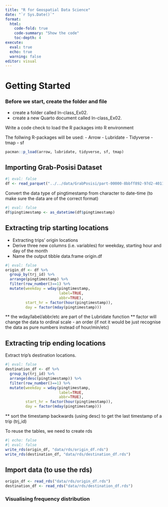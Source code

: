 ```yaml
---
title: "R for Geospatial Data Science"
date: "`r Sys.Date()`"
format: 
  html: 
    code-fold: true
    code-summary: "Show the code"
    toc-depth: 4
execute:
  eval: true
  echo: true
  warning: false
editor: visual
---
```


# Getting Started

::: callout-note

### Before we start, create the folder and file

-   create a folder called In-class_Ex02.
-   create a new Quarto document called In-class_Ex02.
:::

Write a code check to load the R packages into R environment

The follwing R-packages will be used:
- Arrow
- Lubridate
- Tidyverse
- tmap
- sf

```R
pacman::p_load(arrow, lubridate, tidyverse, sf, tmap)
```

## Importing Grab-Posisi Dataset

```r
#| eval: false
df <- read_parquet("../../data/GrabPosisi/part-00000-8bbff892-97d2-4011-9961-703e38972569.c000.snappy - Copy.parquet")
```

Convert the data type of pingtimestamp from character to date-time
(to make sure the data are of the correct format)
```r
#| eval: false
df$pingtimestamp <- as_datetime(df$pingtimestamp)
```

## Extracting trip starting locations

- Extracting trips' origin locations
- Derive three new columns (i.e. variables) for weekday, starting hour and day of the month
- Name the output tibble data.frame origin.df

```r
#| eval: false
origin_df <- df %>%
  group_by(trj_id) %>%
  arrange(pingtimestamp) %>%
  filter(row_number()==1) %>%
  mutate(weekday = wday(pingtimestamp,
                        label=TRUE,
                        abbr=TRUE),
         start_hr = factor(hour(pingtimestamp)),
         day = factor(mday(pingtimestamp)))
```
** the wday/label/abbr/etc are part of the Lubridate function
** factor will change the data to ordinal scale - an order (if not it would be just recognise the data as pure numbers instead of hour/min/etc)

## Extracting trip ending locations

Extract trip's destination locations.

```r
#| eval: false
destination_df <- df %>%
  group_by(trj_id) %>%
  arrange(desc(pingtimestamp)) %>%
  filter(row_number()==1) %>%
  mutate(weekday = wday(pingtimestamp,
                        label=TRUE,
                        abbr=TRUE),
         start_hr = factor(hour(pingtimestamp)),
         day = factor(mday(pingtimestamp)))
```
** sort the timestamp backwards (using desc) to get the last timestamp of a trip (trj_id)

To reuse the tables, we need to create rds
```r
#| echo: false
#| eval: false
write_rds(origin_df, "data/rds/origin_df.rds")
write_rds(destination_df, "data/rds/destination_df.rds")
```

## Import data (to use the rds)
```r
origin_df <- read_rds("data/rds/origin_df.rds")
destination_df <- read_rds("data/rds/destination_df.rds")
```

### Visualising frequency distribution

